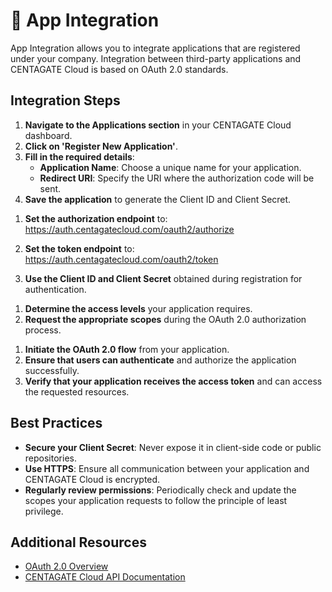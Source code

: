 
# 🔧 App Integration

App Integration allows you to integrate applications that are registered under your company. Integration between third-party applications and CENTAGATE Cloud is based on OAuth 2.0 standards.

## Integration Steps

<Tabs>
  <TabItem value="register" label="1. Register Application" default>

1. **Navigate to the Applications section** in your CENTAGATE Cloud dashboard.
2. **Click on 'Register New Application'**.
3. **Fill in the required details**:
   - **Application Name**: Choose a unique name for your application.
   - **Redirect URI**: Specify the URI where the authorization code will be sent.
4. **Save the application** to generate the Client ID and Client Secret.

  </TabItem>
  <TabItem value="configure" label="2. Configure OAuth 2.0">

1. **Set the authorization endpoint** to: https://auth.centagatecloud.com/oauth2/authorize

2. **Set the token endpoint** to: https://auth.centagatecloud.com/oauth2/token

3. **Use the Client ID and Client Secret** obtained during registration for authentication.

</TabItem>
<TabItem value="scopes" label="3. Define Scopes">

1. **Determine the access levels** your application requires.
2. **Request the appropriate scopes** during the OAuth 2.0 authorization process.

</TabItem>
<TabItem value="test" label="4. Test Integration">

1. **Initiate the OAuth 2.0 flow** from your application.
2. **Ensure that users can authenticate** and authorize the application successfully.
3. **Verify that your application receives the access token** and can access the requested resources.

</TabItem>
</Tabs>

## Best Practices

- **Secure your Client Secret**: Never expose it in client-side code or public repositories.
- **Use HTTPS**: Ensure all communication between your application and CENTAGATE Cloud is encrypted.
- **Regularly review permissions**: Periodically check and update the scopes your application requests to follow the principle of least privilege.

## Additional Resources

- [OAuth 2.0 Overview](https://oauth.net/2/)
- [CENTAGATE Cloud API Documentation](https://console.centagatecloud.com/docs/api)
